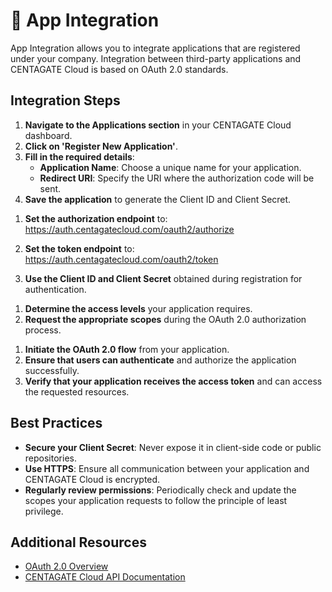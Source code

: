 
# 🔧 App Integration

App Integration allows you to integrate applications that are registered under your company. Integration between third-party applications and CENTAGATE Cloud is based on OAuth 2.0 standards.

## Integration Steps

<Tabs>
  <TabItem value="register" label="1. Register Application" default>

1. **Navigate to the Applications section** in your CENTAGATE Cloud dashboard.
2. **Click on 'Register New Application'**.
3. **Fill in the required details**:
   - **Application Name**: Choose a unique name for your application.
   - **Redirect URI**: Specify the URI where the authorization code will be sent.
4. **Save the application** to generate the Client ID and Client Secret.

  </TabItem>
  <TabItem value="configure" label="2. Configure OAuth 2.0">

1. **Set the authorization endpoint** to: https://auth.centagatecloud.com/oauth2/authorize

2. **Set the token endpoint** to: https://auth.centagatecloud.com/oauth2/token

3. **Use the Client ID and Client Secret** obtained during registration for authentication.

</TabItem>
<TabItem value="scopes" label="3. Define Scopes">

1. **Determine the access levels** your application requires.
2. **Request the appropriate scopes** during the OAuth 2.0 authorization process.

</TabItem>
<TabItem value="test" label="4. Test Integration">

1. **Initiate the OAuth 2.0 flow** from your application.
2. **Ensure that users can authenticate** and authorize the application successfully.
3. **Verify that your application receives the access token** and can access the requested resources.

</TabItem>
</Tabs>

## Best Practices

- **Secure your Client Secret**: Never expose it in client-side code or public repositories.
- **Use HTTPS**: Ensure all communication between your application and CENTAGATE Cloud is encrypted.
- **Regularly review permissions**: Periodically check and update the scopes your application requests to follow the principle of least privilege.

## Additional Resources

- [OAuth 2.0 Overview](https://oauth.net/2/)
- [CENTAGATE Cloud API Documentation](https://console.centagatecloud.com/docs/api)
